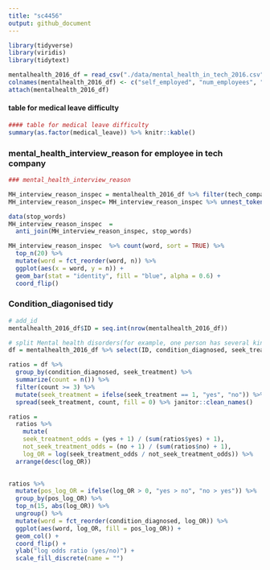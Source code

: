 ```yaml
---
title: "sc4456"
output: github_document
---
```


```r
library(tidyverse)
library(viridis)
library(tidytext)

```

```r
mentalhealth_2016_df = read_csv("./data/mental_health_in_tech_2016.csv") 
colnames(mentalhealth_2016_df) <- c("self_employed", "num_employees", "tech_company", "tech_role", "benefits", "care_options", "employer_discussion", "employer_help", "anonymity", "medical_leave", "mental_health_consequences", "physical_health_consequences", "coworkers_discussion", "supervisor_discussion", "mental_vs_physical", "obs_consequence", "medical_coverage", "help_resourcces", "whether_reveal_business_contacts", "reveal_concequences_business_contects", "whether_reveal_coworkers", "reveal_concequences_coworkers", "productivity_affect", "work_time_affected", "preemployers", "preemployers_benefits", "preemployers_care_options", "preemployers_discussion", "preemployer_help", "pre_anonymity", "pre_mental_health_consequences", "pre_physical_health_consequences", "pre_coworkers_discussion", "pre_supervisors_discussion", "pre_mental_vs_physical", "pre_obs_consequence", "physical_health_interview", "physical_health_interview_reason", "mental_health_interview", "mental_health_interview_reason", "career_influence", "coworkers_view", "friends_family_share", "unsupportive_badly_handled", "less_likely_reveal", "family_history", "mental_health_previous", "mental_health_now", "condition_diagnosed", "possible_condition", "professional_diagnosed", "condition_professional_diagnosed", "seek_treatment", "work_interferes_treated", "work_interferes_untreated", "age", "gender", "country_live", "territory_live", "country_work", "territory_work", "work_position_kind", "work_remotely")
attach(mentalhealth_2016_df)
```
#### table for medical leave difficulty

```r

#### table for medical leave difficulty
summary(as.factor(medical_leave)) %>% knitr::kable() 

```


### mental_health_interview_reason for employee in tech company

```r
### mental_health_interview_reason

MH_interview_reason_inspec = mentalhealth_2016_df %>% filter(tech_company == 1) 
MH_interview_reason_inspec= MH_interview_reason_inspec %>% unnest_tokens(word, mental_health_interview_reason)

data(stop_words)
MH_interview_reason_inspec  = 
  anti_join(MH_interview_reason_inspec, stop_words) 

MH_interview_reason_inspec  %>% count(word, sort = TRUE) %>% 
  top_n(20) %>% 
  mutate(word = fct_reorder(word, n)) %>% 
  ggplot(aes(x = word, y = n)) +
  geom_bar(stat = "identity", fill = "blue", alpha = 0.6) +
  coord_flip()
```

### Condition_diagonised tidy

```r
# add_id
mentalhealth_2016_df$ID = seq.int(nrow(mentalhealth_2016_df))

# split Mental health disorders(for example, one person has several kinds of MH disorders)
df = mentalhealth_2016_df %>% select(ID, condition_diagnosed, seek_treatment) %>% mutate(condition_diagnosed = str_split(condition_diagnosed, "\\|")) %>% unnest(condition_diagnosed) 
```

```r
ratios = df %>% 
  group_by(condition_diagnosed, seek_treatment) %>% 
  summarize(count = n()) %>%
  filter(count >= 3) %>% 
  mutate(seek_treatment = ifelse(seek_treatment == 1, "yes", "no")) %>% 
  spread(seek_treatment, count, fill = 0) %>% janitor::clean_names() 

ratios = 
  ratios %>% 
    mutate(
    seek_treatment_odds = (yes + 1) / (sum(ratios$yes) + 1),
    not_seek_treatment_odds = (no + 1) / (sum(ratios$no) + 1), 
    log_OR = log(seek_treatment_odds / not_seek_treatment_odds)) %>% 
  arrange(desc(log_OR))
  
```

```r
ratios %>%
  mutate(pos_log_OR = ifelse(log_OR > 0, "yes > no", "no > yes")) %>% 
  group_by(pos_log_OR) %>%
  top_n(15, abs(log_OR)) %>%
  ungroup() %>%
  mutate(word = fct_reorder(condition_diagnosed, log_OR)) %>%
  ggplot(aes(word, log_OR, fill = pos_log_OR)) +
  geom_col() +
  coord_flip() +
  ylab("log odds ratio (yes/no)") +
  scale_fill_discrete(name = "")
```


